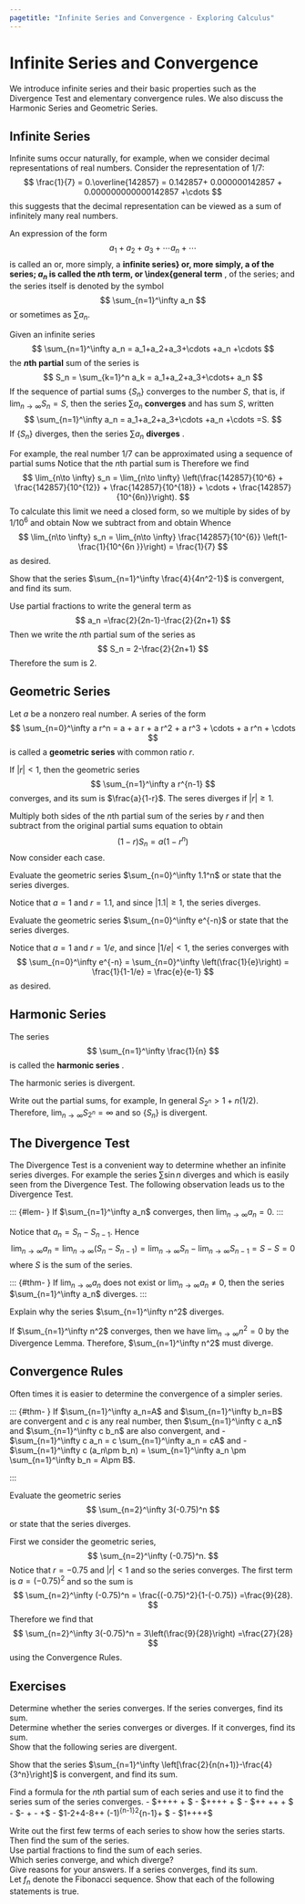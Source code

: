 ```yaml
---
pagetitle: "Infinite Series and Convergence - Exploring Calculus"
---
```

# Infinite Series and Convergence

We introduce infinite series and their basic properties such as the Divergence Test and elementary convergence rules. We also discuss the Harmonic Series and Geometric Series.


## Infinite Series

Infinite sums occur naturally, for example, when we consider decimal representations of real numbers. 
Consider the representation of $1/7$: 
$$
\frac{1}{7} = 0.\overline{142857} 
= 0.142857+ 0.000000142857 + 0.000000000000142857 +\cdots 
$$
this suggests that the decimal representation can be viewed as a sum of infinitely many real numbers.

::: {#def- } 
An expression of the form
$$
a_1+a_2+a_3+\cdots a_n + \cdots 
$$
is called an \index{infinite series} or, more simply, a \index{series} **infinite series} or, more simply, a \index{series** . 
The numbers $a_1$, $a_2$, $a_3$, are called the \index{terms} of the series; $a_n$ is called the $n$th term, or \index{general term} **terms} of the series; $a_n$ is called the $n$th term, or \index{general term** , of the series; and the series itself is denoted by the symbol
$$
\sum_{n=1}^\infty a_n
$$
or sometimes as $\sum a_n$.
::: 

::: {#def- } 
Given an infinite series
$$
\sum_{n=1}^\infty a_n = a_1+a_2+a_3+\cdots +a_n +\cdots 
$$
the \index{$n$th partial} **$n$th partial**  sum of the series is
$$
S_n = \sum_{k=1}^n a_k = a_1+a_2+a_3+\cdots+ a_n 
$$
If the sequence of partial sums $\{S_n\}$ converges to the number $S$, that is, if ${\lim_{n\to\infty} S_n =S}$, then the series $\sum a_n$ \index{converges} **converges**  and has sum $S$, written 
$$
\sum_{n=1}^\infty a_n = a_1+a_2+a_3+\cdots +a_n +\cdots =S.
$$
If $\{S_n\}$ diverges, then the series $\sum a_n$ \index{diverges} **diverges** .
::: 

For example, the real number $1/7$ can be approximated using a sequence of partial sums 
\begin{align*}
s_1 & = 0.142857 = \frac{142857}{10^6} \\
s_2 & = s_1 + 0.000000142857 = \frac{142857}{10^6} + \frac{142857}{10^{12}}\\
s_3 & = s_1 + s_2 + 0.000000000000142857 = \frac{142857}{10^6} + \frac{142857}{10^{12}} + \frac{142857}{10^{18}} \\
& \vdots 
\end{align*}
Notice that the $n$th partial sum is 
\begin{equation}
s_n =  \frac{142857}{10^6} + \frac{142857}{10^{12}} + \frac{142857}{10^{18}} + \cdots + \frac{142857}{10^{6n}}.
\label{nparsum}
\end{equation}
Therefore we find 
$$
\lim_{n\to \infty} s_n 
= \lim_{n\to \infty} \left(\frac{142857}{10^6} + \frac{142857}{10^{12}} + \frac{142857}{10^{18}} + \cdots + \frac{142857}{10^{6n}}\right).
$$
To calculate this limit we need a closed form, so we multiple by sides of \eqref{nparsum} by $1/10^6$ and obtain
\begin{equation}
\frac{1}{10^{6}} s_n =  \frac{142857}{10^{12}} + \frac{142857}{10^{18}} + \frac{142857}{10^{24}} + \cdots + \frac{142857}{10^{6(n+1)}}.
\label{nparsumtwo}
\end{equation}
Now we subtract \eqref{nparsumtwo} from \eqref{nparsum} and obtain
\begin{equation}
s_n = \frac{142857}{10^{6}} - \frac{142857}{10^{6(n+1)}}
= \frac{142857}{10^{6}} \left(1- \frac{1}{10^{6n }}\right).
\end{equation}
Whence 
$$
\lim_{n\to \infty} s_n 
= \lim_{n\to \infty}  \frac{142857}{10^{6}} \left(1- \frac{1}{10^{6n }}\right) 
=
\frac{1}{7}
$$
as desired.

::: {#exm- } 
Show that the series $\sum_{n=1}^\infty \frac{4}{4n^2-1}$ is convergent, and find its sum. 
::: 

::: {.solution }
Use partial fractions to write the general term as
$$
a_n =\frac{2}{2n-1}-\frac{2}{2n+1}
$$
Then we write the $n$th partial sum of the series as 
$$
S_n = 2-\frac{2}{2n+1}
$$
Therefore the sum is $2$. 
::: 



## Geometric Series

::: {#def- } 
Let $a$ be a nonzero real number. 
A series of the form 
$$
\sum_{n=0}^\infty a r^n 
= a + a r + a r^2 + a r^3 + \cdots + a r^n + \cdots
$$
is called a \index{geometric series} **geometric series**  with common ratio $r$.
::: 

::: {#thm- } 
If $|r|<1$, then the geometric series 
$$
\sum_{n=1}^\infty a r^{n-1}
$$
converges, and its sum is $\frac{a}{1-r}$.
The seres diverges if $|r|\geq 1$.
::: 

::: {.proof }
Multiply both sides of the $n$th partial sum of the series by $r$ and then subtract from the original partial sums equation to obtain 
$$
(1-r)S_n = a(1-r^n) 
$$
Now consider each case. 
::: 

::: {#exm- } 
Evaluate the geometric series $\sum_{n=0}^\infty 1.1^n$ or state that the series diverges.
::: 

::: {.solution }
Notice that $a=1$ and $r=1.1$, and since $|1.1|\geq 1$, the series diverges. 
::: 

::: {#exm- } 
Evaluate the geometric series $\sum_{n=0}^\infty e^{-n}$ or state that the series diverges.
::: 

::: {.solution }
Notice that $a=1$ and $r=1/e$, and since $|1/e| < 1$, the series converges with 
$$
\sum_{n=0}^\infty e^{-n} 
= \sum_{n=0}^\infty \left(\frac{1}{e}\right)
= \frac{1}{1-1/e} 
= \frac{e}{e-1}
$$
as desired. 
::: 



## Harmonic Series


::: {#def- } 
The series
$$
\sum_{n=1}^\infty \frac{1}{n}
$$
is called the \index{harmonic series} **harmonic series** .
::: 
 
::: {#thm- } 
The harmonic series is divergent.
::: 
 
::: {.proof }
Write out the partial sums, for example,
\begin{align*}
S_8 & = 1+\frac{1}{2} +\left(\frac{1}{3}+\frac{1}{4}\right) +\left(\frac{1}{5}+\frac{1}{6}+\frac{1}{7}+\frac{1}{8}\right) \\
& > 1+\frac{1}{2} +\left(\frac{1}{4}+\frac{1}{4}\right) +\left(\frac{1}{8}+\frac{1}{8}+\frac{1}{8}+\frac{1}{8}\right) \\
& = 1 +\frac{1}{2} +\frac{1}{2} +\frac{1}{2} = 1+3\left(\frac{1}{2}\right)
\end{align*}
In general $S_{2^n} > 1+n(1/2)$. 
Therefore, $\lim_{n\to \infty} S_{2^n} = \infty$ and so $\{S_n\}$ is divergent. 
::: 



## The Divergence Test

The Divergence Test is a convenient way to determine whether an infinite series diverges.
For example the series $\sum \sin n$ diverges and which is easily seen from the Divergence Test.
The following observation leads us to the Divergence Test. 

::: {#lem- } \label{Divergence Lemma}
If $\sum_{n=1}^\infty a_n$ converges, then $\lim_{n\to \infty} a_n =0$. 
::: 
 
::: {.proof }
Notice that $a_n=S_n-S_{n-1}$. 
Hence
$$
\lim_{n\to \infty} a_n = \lim_{n\to \infty} (S_n-S_{n-1}) =\lim_{n\to \infty} S_n - \lim_{n\to \infty} S_{n-1} =S-S=0
$$
where $S$ is the sum of the series. 
::: 

::: {#thm- } \label{Divergence Test}
If $\lim_{n\to \infty} a_n$ does not exist or $\lim_{n\to \infty} a_n\neq 0$, then the series $\sum_{n=1}^\infty a_n$ diverges. 
::: 

::: {#exm- } 
Explain why the series $\sum_{n=1}^\infty n^2$ diverges.
::: 

::: {.solution }
If $\sum_{n=1}^\infty n^2$ converges, then we have $\lim_{n\to \infty} n^2=0$ by the Divergence Lemma. 
Therefore, $\sum_{n=1}^\infty n^2$ must diverge. 
::: 



## Convergence Rules

Often times it is easier to determine the convergence of a simpler series. 

::: {#thm- } \label{Convergence Rules}
If $\sum_{n=1}^\infty a_n=A$ and $\sum_{n=1}^\infty b_n=B$ are convergent and $c$ is any real number, then $\sum_{n=1}^\infty c a_n$ and $\sum_{n=1}^\infty c b_n$ are also convergent, and
 - $\sum_{n=1}^\infty c a_n = c \sum_{n=1}^\infty a_n = cA$ and
- $\sum_{n=1}^\infty c (a_n\pm b_n) 
= \sum_{n=1}^\infty a_n \pm \sum_{n=1}^\infty b_n = A\pm B$. 
 
::: 
 
::: {#exm- } 
Evaluate the geometric series 
$$
\sum_{n=2}^\infty 3(-0.75)^n
$$ 
or state that the series diverges.
::: 

::: {.solution }
First we consider the geometric series, 
$$
\sum_{n=2}^\infty (-0.75)^n.
$$
Notice that $r=-0.75$ and $|r| < 1$ and so the series converges. 
The first term is $a=(-0.75)^2$ and so the sum is 
$$
\sum_{n=2}^\infty (-0.75)^n = \frac{(-0.75)^2}{1-(-0.75)} =\frac{9}{28}.
$$
Therefore we find that
$$
\sum_{n=2}^\infty 3(-0.75)^n = 3\left(\frac{9}{28}\right) =\frac{27}{28}
$$
using the Convergence Rules. 
::: 
 


## Exercises

::: {#exr- } 
Determine whether the series converges. 
If the series converges, find its sum. 
\begin{multicols}{3}
 - $\sum_{n=1}^\infty n$
- $\sum_{n=1}^\infty \left(\frac{1}{2n+3}-\frac{1}{2n+1}\right)$
- $\sum_{n=1}^\infty \frac{n+1}{2n-3}$
- $\sum_{n=1}^\infty \left(\frac{1}{n}-\frac{1}{n+1}\right)$.
- $\sum_{n=1}^\infty \frac{2}{\sqrt{n+1} +\sqrt{n}}$
- $\sum_{n=1}^\infty \frac{n(n+2)}{(n+3)^2}$
- $\sum_{n=1}^\infty \frac{4}{(2n+3)(2n+5)}$
- $\sum_{n=0}^\infty \frac{1}{\sqrt{n+1}}$
- $\sum_{n=1}^\infty \frac{1+3^n}{2^n}$
 
\end{multicols}
::: 

::: {#exr- } 
Determine whether the series converges or diverges. 
If it converges, find its sum. 
\begin{multicols}{2}
 - $\sum_{n=1}^\infty 3\left(-\frac{1}{2}\right)^{n-1}$
- $\sum_{n=1}^\infty \frac{1}{n(n+2)}$
- $\sum_{n=1}^\infty \frac{2n-1}{3n+1}$
- $\sum_{n=1}^\infty 5\left(\frac{4}{3}\right)^{n-1}$
- $\sum_{n=1}^\infty \frac{3^n-1}{3^{n+1}}$
- $\sum_{n=1}^\infty \left[\cos\left(\frac{1}{n}\right)-\cos\left(\frac{1}{n+1}\right) \right]$
 
\end{multicols}
::: 

::: {#exr- } 
Show that the following series are divergent.
\begin{multicols}{3}
 - $\sum_{n=1}^\infty (-1)^{n-1}$
- $\sum_{n=1}^\infty \frac{n}{n+1}$
- $\sum_{n=1}^\infty \frac{2n^2+1}{3n^2-1}$
- $\sum_{n=1}^\infty \frac{n}{\sqrt{n^2+1}}$
- $\sum_{n=1}^\infty \frac{n!}{2^n}$
- $\sum_{n=1}^\infty \frac{2^n+1}{2^{n+1}}$
 
\end{multicols}
::: 

::: {#exr- } 
Show that the series $\sum_{n=1}^\infty \left[\frac{2}{n(n+1)}-\frac{4}{3^n}\right]$ is convergent, and find its sum. 
::: 
 
::: {#exr- } 
Find a formula for the $n$th partial sum of each series and use it to find the series sum of the series converges. 
 - $\frac{1}{2}+\frac{1}{5}+\frac{1}{10}+\frac{1}{17}+\frac{1}{26} + \cdots $ 
- $\frac{1}{3}+\frac{1}{7}+\frac{1}{11}+\frac{1}{15}+\frac{1}{19} + \cdots $ 
- $\frac{9}{100}+\frac{9}{100^2}+ \frac{9}{100^3} +\cdots +\frac{9}{100^n} + \cdots $
- $\frac{5}{3}-\frac{5}{9} +\frac{5}{27} -\frac{5}{81} +\cdots $
- $1-2+4-8+\cdots + (-1)^{n-1}2^{n-1}+ \cdots $
- $1+\frac{4}{3}+\frac{16}{9}+\frac{64}{27}+\cdots $
 
::: 

::: {#exr- } 
Write out the first few terms of each series to show how the series starts. 
Then find the sum of the series.
\begin{multicols}{3}
 - $\sum_{k=0}^\infty \frac{(-1)^k}{4^k}$
- $\sum_{k=1}^\infty \frac{1}{\sqrt{k}+4}$
- $\sum_{k=0}^\infty \left(\frac{2^{k+1}}{5^k}\right)$
- $\sum_{k=1}^\infty \frac{n}{2^k}$
- $\sum_{k=1}^\infty \frac{1}{e^{-k} +1}$
- $\sum_{n=1}^\infty \frac{1}{2n^2+7n+3}$
 
\end{multicols}
::: 


::: {#exr- } 
Use partial fractions to find the sum of each series.
\begin{multicols}{2}
 - $\sum_{n=1}^\infty \frac{6}{(2n-1)(2n+1)}$
- $\sum_{n=1}^\infty \frac{2n+1}{n^2(n+1)^2}$
 
\end{multicols}
::: 

::: {#exr- } 
Which series converge, and which diverge?  
Give reasons for your answers. 
If a series converges, find its sum.
\begin{multicols}{2}
 - $\sum_{n=0}^\infty (\sqrt{2})^n$
- $\sum_{k=0}^\infty \frac{1}{(3k+1)(3k+4)}$
- $\sum_{n=0}^\infty (-1)^{n+1} n$
- $\sum_{n=1}^\infty \arctan n$
- $\sum_{n=1}^\infty (\sqrt{n+1} - \sqrt{n})$
- $\sum_{n=1}^\infty \left(1-\frac{1}{n}\right)^n$
- $\sum_{n=1}^\infty \ln \left(\frac{n}{2n+1}\right)$
- $\sum_{n=0}^\infty \frac{3}{5^n}$
 
\end{multicols}
::: 

::: {#exr- } 
Let $f_n$ denote the Fibonacci sequence.
Show that each of the following statements is true. 
\begin{multicols}{2}
 - $\frac{1}{f_{n-1}f_{n+1}} = \frac{1}{f_{n-1}f_n} - \frac{1}{f_n f_{n+1}}$
- $\sum_{n=2}^\infty \frac{1}{f_{n-1}f_{n+1}} =1$
- $\sum_{n=2}^\infty \frac{1}{f_{n-1}f_{n+1}} =2$
 
\end{multicols}
::: 



